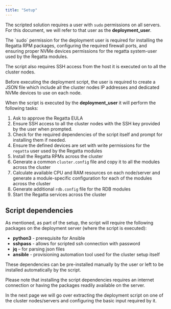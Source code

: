 ```yaml
---
title: "Setup"
---
```


The scripted solution requires a user with `sudo` permissions on all servers. For this document, we will refer to that user as the **deployment_user**.

<Info>
  The `sudo` permission for the deployment user is required for installing the Regatta RPM packages, configuring the required firewall ports, and ensuring proper NVMe devices permissions for the regatta system-user used by the Regatta modules.  
</Info>

The script also requires SSH access from the host it is executed on to all the cluster nodes. 

Before executing the deployment script, the user is required to create a JSON file which include all the cluster nodes IP addresses and dedicated NVMe devices to use on each node.

When the script is executed by the **deployment_user** it will perform the following tasks:

1. Ask to approve the Regatta EULA
2. Ensure SSH access to all the cluster nodes with the SSH key provided by the user when prompted.
3. Check for the required dependencies of the script itself and prompt for installing them if needed.
4. Ensure the defined devices are set with write permissions for the `regatta` user used by the Regatta modules
5. Install the Regatta RPMs across the cluster
6. Generate a common `cluster.config` file and copy it to all the modules across the cluster
7. Calculate available CPU and RAM resources on each node/server and generate a module-specific configuration for each of the modules across the cluster
8. Generate additional `rdb.config` file for the RDB modules
9. Start the Regatta services across the cluster

## Script dependencies

As mentioned, as part of the setup, the script will require the following packages on the deployment server (where the script is executed):

- **python3** - prerequisite for Ansible
- **sshpass** - allows for scripted ssh connection with password
- **jq** – for parsing json files
- **ansible** - provisioning automation tool used for the cluster setup itself

These dependencies can be pre-installed manually by the user or left to be installed automatically by the script. 

<Warning>
  Please note that installing the script dependencies requires an internet connection or having the packages readily available on the server.
</Warning>

In the next page we will go over extracting the deployment script on one of the cluster nodes/servers and configuring the basic input required by it.
